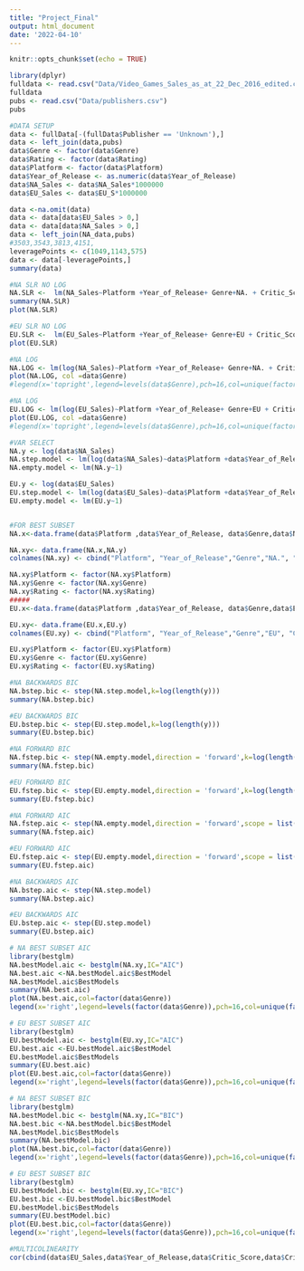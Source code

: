 ```yaml
---
title: "Project_Final"
output: html_document
date: '2022-04-10'
---
```


```r
knitr::opts_chunk$set(echo = TRUE)
```


```r
library(dplyr)
fulldata <- read.csv("Data/Video_Games_Sales_as_at_22_Dec_2016_edited.csv")
fulldata
pubs <- read.csv("Data/publishers.csv")
pubs
```

```r
#DATA SETUP
data <- fullData[-(fullData$Publisher == 'Unknown'),]
data <- left_join(data,pubs)
data$Genre <- factor(data$Genre)
data$Rating <- factor(data$Rating)
data$Platform <- factor(data$Platform)
data$Year_of_Release <- as.numeric(data$Year_of_Release)
data$NA_Sales <- data$NA_Sales*1000000
data$EU_Sales <- data$EU_S*1000000

data <-na.omit(data)
data <- data[data$EU_Sales > 0,]
data <- data[data$NA_Sales > 0,]
data <- left_join(NA_data,pubs)
#3503,3543,3813,4151,
leveragePoints <- c(1049,1143,575)
data <- data[-leveragePoints,]
summary(data)
```
```r
#NA SLR NO LOG
NA.SLR <-  lm(NA_Sales~Platform +Year_of_Release+ Genre+NA. + Critic_Score +  Critic_Count + User_Score+ User_Count+  Rating, data = data)
summary(NA.SLR)
plot(NA.SLR)
```

```r
#EU SLR NO LOG
EU.SLR <-  lm(EU_Sales~Platform +Year_of_Release+ Genre+EU + Critic_Score +  Critic_Count + User_Score+ User_Count+  Rating,data = data)
plot(EU.SLR)
```
```r
#NA LOG
NA.LOG <- lm(log(NA_Sales)~Platform +Year_of_Release+ Genre+NA. + Critic_Score +  Critic_Count + User_Score+ User_Count+  Rating,data = data)
plot(NA.LOG, col =data$Genre)
#legend(x='topright',legend=levels(data$Genre),pch=16,col=unique(factor(data$Genre)))

```
```r
#NA LOG
EU.LOG <- lm(log(EU_Sales)~Platform +Year_of_Release+ Genre+EU + Critic_Score +  Critic_Count + User_Score+ User_Count+  Rating,data = data)
plot(EU.LOG, col =data$Genre)
#legend(x='topright',legend=levels(data$Genre),pch=16,col=unique(factor(data$Genre)))

```
```r
#VAR SELECT
NA.y <- log(data$NA_Sales)
NA.step.model <- lm(log(data$NA_Sales)~data$Platform +data$Year_of_Release+ data$Genre+data$NA. + data$Critic_Score +  data$Critic_Count + data$User_Score+ data$User_Count+  data$Rating)
NA.empty.model <- lm(NA.y~1)

EU.y <- log(data$EU_Sales)
EU.step.model <- lm(log(data$EU_Sales)~data$Platform +data$Year_of_Release+ data$Genre+data$EU + data$Critic_Score +  data$Critic_Count + data$User_Score+ data$User_Count+  data$Rating)
EU.empty.model <- lm(EU.y~1)


#FOR BEST SUBSET
NA.x<-data.frame(data$Platform ,data$Year_of_Release, data$Genre,data$NA., data$Critic_Score,data$Critic_Count,data$User_Score,data$User_Count,data$Rating)

NA.xy<- data.frame(NA.x,NA.y)
colnames(NA.xy) <- cbind("Platform", "Year_of_Release","Genre","NA.", "Critic_Score","Critic_Count", "User_Score", "User_Count","Rating","NA_Sales")

NA.xy$Platform <- factor(NA.xy$Platform)
NA.xy$Genre <- factor(NA.xy$Genre)
NA.xy$Rating <- factor(NA.xy$Rating)
#####
EU.x<-data.frame(data$Platform ,data$Year_of_Release, data$Genre,data$EU, data$Critic_Score,data$Critic_Count,data$User_Score,data$User_Count,data$Rating)

EU.xy<- data.frame(EU.x,EU.y)
colnames(EU.xy) <- cbind("Platform", "Year_of_Release","Genre","EU", "Critic_Score","Critic_Count", "User_Score", "User_Count","Rating","EU_Sales")

EU.xy$Platform <- factor(EU.xy$Platform)
EU.xy$Genre <- factor(EU.xy$Genre)
EU.xy$Rating <- factor(EU.xy$Rating)
```

```r
#NA BACKWARDS BIC
NA.bstep.bic <- step(NA.step.model,k=log(length(y)))
summary(NA.bstep.bic)
```

```r
#EU BACKWARDS BIC
EU.bstep.bic <- step(EU.step.model,k=log(length(y)))
summary(EU.bstep.bic)
```

```r
#NA FORWARD BIC
NA.fstep.bic <- step(NA.empty.model,direction = 'forward',k=log(length(y)),scope = list(lower = NA.empty.model, upper = NA.step.model))
summary(NA.fstep.bic)
```

```r
#EU FORWARD BIC
EU.fstep.bic <- step(EU.empty.model,direction = 'forward',k=log(length(y)),scope = list(lower = EU.empty.model, upper = EU.step.model))
summary(EU.fstep.bic)
```

```r
#NA FORWARD AIC
NA.fstep.aic <- step(NA.empty.model,direction = 'forward',scope = list(lower = NA.empty.model, upper = NA.step.model))
summary(NA.fstep.aic)
```

```r
#EU FORWARD AIC
EU.fstep.aic <- step(EU.empty.model,direction = 'forward',scope = list(lower = EU.empty.model, upper = EU.step.model))
summary(EU.fstep.aic)
```

```r
#NA BACKWARDS AIC
NA.bstep.aic <- step(NA.step.model)
summary(NA.bstep.aic)
```

```r
#EU BACKWARDS AIC
EU.bstep.aic <- step(EU.step.model)
summary(EU.bstep.aic)
```

```r
# NA BEST SUBSET AIC
library(bestglm)
NA.bestModel.aic <- bestglm(NA.xy,IC="AIC")
NA.best.aic <-NA.bestModel.aic$BestModel
NA.bestModel.aic$BestModels
summary(NA.best.aic)
plot(NA.best.aic,col=factor(data$Genre))
legend(x='right',legend=levels(factor(data$Genre)),pch=16,col=unique(factor(data$Genre)))
```
```r
# EU BEST SUBSET AIC
library(bestglm)
EU.bestModel.aic <- bestglm(EU.xy,IC="AIC")
EU.best.aic <-EU.bestModel.aic$BestModel
EU.bestModel.aic$BestModels
summary(EU.best.aic)
plot(EU.best.aic,col=factor(data$Genre))
legend(x='right',legend=levels(factor(data$Genre)),pch=16,col=unique(factor(data$Genre)))
```
```r
# NA BEST SUBSET BIC
library(bestglm)
NA.bestModel.bic <- bestglm(NA.xy,IC="BIC")
NA.best.bic <-NA.bestModel.bic$BestModel
NA.bestModel.bic$BestModels
summary(NA.bestModel.bic)
plot(NA.best.bic,col=factor(data$Genre))
legend(x='right',legend=levels(factor(data$Genre)),pch=16,col=unique(factor(data$Genre)))
```
```r
# EU BEST SUBSET BIC
library(bestglm)
EU.bestModel.bic <- bestglm(EU.xy,IC="BIC")
EU.best.bic <-EU.bestModel.bic$BestModel
EU.bestModel.bic$BestModels
summary(EU.bestModel.bic)
plot(EU.best.bic,col=factor(data$Genre))
legend(x='right',legend=levels(factor(data$Genre)),pch=16,col=unique(factor(data$Genre)))
```
```r
#MULTICOLINEARITY
cor(cbind(data$EU_Sales,data$Year_of_Release,data$Critic_Score,data$Critic_Count,data$User_Score,data$User_Count))
```
